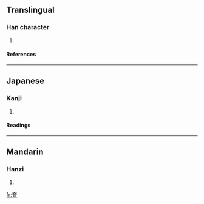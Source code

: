 ==Translingual==
===Han character===
{{Han char|rn=37|rad=大|as=05|sn=8|four=|canj=大尸尸 (KSS)}}
# {{defn|Han|sort=大05}}
====References====
{{Han ref|kx=0250.270|dkj=05888|dj=0510.250|hdz=10529.100|uh=5946|ud=22854}}
----
==Japanese==
===Kanji===
{{ja-kanji|grade=|rs=大05}}
# {{defn|Japanese}} 
====Readings====
{{ja-readings|on=[[けん]] (ken), [[がん]] (gan)|kun=[[おおきい]] (ookii)}}
----
==Mandarin==
===Hanzi===
{{cmn-hanzi|pin=[[quǎn]] ([[quan3]])|wg=ch'üan<sup>3</sup>}}
# {{defn|Mandarin}}

[[fr:奆]]
